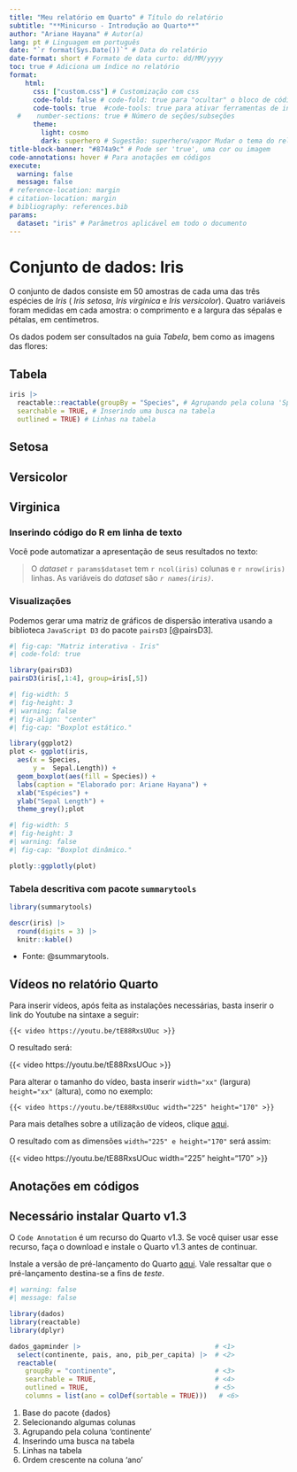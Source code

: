 ```yaml
---
title: "Meu relatório em Quarto" # Título do relatório
subtitle: "**Minicurso - Introdução ao Quarto**"
author: "Ariane Hayana" # Autor(a)
lang: pt # Linguagem em português
date: "`r format(Sys.Date())`" # Data do relatório
date-format: short # Formato de data curto: dd/MM/yyyy 
toc: true # Adiciona um índice no relatório
format: 
    html: 
      css: ["custom.css"] # Customização com css
      code-fold: false # code-fold: true para "ocultar" o bloco de códigos
      code-tools: true  #code-tools: true para ativar ferramentas de interação com os códigos
  #    number-sections: true # Número de seções/subseções
      theme: 
        light: cosmo
        dark: superhero # Sugestão: superhero/vapor Mudar o tema do relatório aqui
title-block-banner: "#874a9c" # Pode ser 'true', uma cor ou imagem
code-annotations: hover # Para anotações em códigos
execute:
  warning: false
  message: false
# reference-location: margin
# citation-location: margin
# bibliography: references.bib
params:
  dataset: "iris" # Parâmetros aplicável em todo o documento
---
```



# Conjunto de dados: Iris

O conjunto de dados consiste em 50 amostras de cada uma das três espécies de *Iris* ( *Iris setosa*, *Iris virginica* e *Iris versicolor*). Quatro variáveis foram medidas em cada amostra: o comprimento e a largura das sépalas e pétalas, em centímetros.

<!-- Fonte: [Wikipédia](https://pt.wikipedia.org/wiki/Conjunto_de_dados_flor_Iris) -->

Os dados podem ser consultados na guia *Tabela*, bem como as imagens das flores:

::: panel-tabset
## Tabela

```r
iris |>
  reactable::reactable(groupBy = "Species", # Agrupando pela coluna 'Species'
  searchable = TRUE, # Inserindo uma busca na tabela
  outlined = TRUE) # Linhas na tabela
```

## Setosa

<!-- ``` md -->
<!-- ![Iris setosa](img/setosa.png){fig-align="center" width="300"} -->
<!-- ``` -->

<!-- ![Iris setosa](img/setosa.png){fig-align="center" width="300"} -->

## Versicolor

<!-- ``` md -->
<!-- ![Iris versicolor](img/versicolor.png){fig-align="center" width="304"} -->
<!-- ``` -->

<!-- ![Iris versicolor](img/versicolor.png){fig-align="center" width="304"} -->

## Virginica

<!-- ``` md -->
<!-- ![Iris virginica](img/virginica.png){fig-align="center" width="300"} -->
<!-- ``` -->

<!-- ![Iris virginica](img/virginica.png){fig-align="center" width="300"} -->
:::

### Inserindo código do R em linha de texto

Você pode automatizar a apresentação de seus resultados no texto:

> O *dataset* `r params$dataset` tem `r ncol(iris)` colunas e `r nrow(iris)` linhas. As variáveis do *dataset* são *`r names(iris)`*.

### Visualizações

Podemos gerar uma matriz de gráficos de dispersão interativa usando a biblioteca `JavaScript D3` do pacote `pairsD3` [@pairsD3].

```r
#| fig-cap: "Matriz interativa - Iris"
#| code-fold: true

library(pairsD3)
pairsD3(iris[,1:4], group=iris[,5])
```

```r
#| fig-width: 5
#| fig-height: 3
#| warning: false
#| fig-align: "center"
#| fig-cap: "Boxplot estático."

library(ggplot2)
plot <- ggplot(iris, 
  aes(x = Species,
      y =  Sepal.Length)) + 
  geom_boxplot(aes(fill = Species)) +
  labs(caption = "Elaborado por: Ariane Hayana") +
  xlab("Espécies") + 
  ylab("Sepal Length") + 
  theme_grey();plot
```

```r
#| fig-width: 5
#| fig-height: 3
#| warning: false
#| fig-cap: "Boxplot dinâmico."

plotly::ggplotly(plot)
```

### Tabela descritiva com pacote `summarytools`

```r
library(summarytools) 

descr(iris) |> 
  round(digits = 3) |> 
  knitr::kable()

```

-   Fonte: @summarytools.

## Vídeos no relatório Quarto

Para inserir vídeos, após feita as instalações necessárias, basta inserir o link do Youtube na sintaxe a seguir:

``` .default
{{< video https://youtu.be/tE88RxsUOuc >}}
```

O resultado será:

{{< video https://youtu.be/tE88RxsUOuc >}}

Para alterar o tamanho do vídeo, basta inserir `width="xx"` (largura) `height="xx"` (altura), como no exemplo:

``` .default
{{< video https://youtu.be/tE88RxsUOuc width="225" height="170" >}}
```

Para mais detalhes sobre a utilização de vídeos, clique [aqui](https://quarto.org/docs/authoring/videos.html).

::: column-margin
O resultado com as dimensões `width="225" e height="170"` será assim:

{{< video https://youtu.be/tE88RxsUOuc width="225" height="170" >}}
:::

## Anotações em códigos

::: callout-warning
# Necessário instalar Quarto v1.3

O `Code Annotation` é um recurso do Quarto v1.3. Se você quiser usar esse recurso, faça o download e instale o Quarto v1.3 antes de continuar.

Instale a versão de pré-lançamento do Quarto [aqui](https://quarto.org/docs/download/prerelease.html). Vale ressaltar que o pré-lançamento destina-se a fins de *teste*.
:::

```r
#| warning: false
#| message: false

library(dados)
library(reactable)
library(dplyr)

dados_gapminder |>                                  # <1> 
  select(continente, pais, ano, pib_per_capita) |>  # <2> 
  reactable(
    groupBy = "continente",                         # <3>
    searchable = TRUE,                              # <4>
    outlined = TRUE,                                # <5>
    columns = list(ano = colDef(sortable = TRUE)))   # <6>
```

1.  Base do pacote {dados}
2.  Selecionando algumas colunas
3.  Agrupando pela coluna 'continente'
4.  Inserindo uma busca na tabela
5.  Linhas na tabela
6.  Ordem crescente na coluna 'ano'


